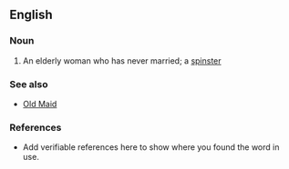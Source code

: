==English==

===Noun===
{{en-noun}}

# {{pejorative}}  An elderly woman who has never married; a [[spinster]]

===See also===
*[[Old Maid]]

===References===
*Add verifiable references here to show where you found the word in use.